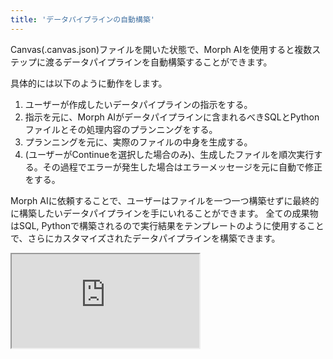```yaml
---
title: 'データパイプラインの自動構築'
---
```

Canvas(.canvas.json)ファイルを開いた状態で、Morph AIを使用すると複数ステップに渡るデータパイプラインを自動構築することができます。

具体的には以下のように動作をします。

1. ユーザーが作成したいデータパイプラインの指示をする。
2. 指示を元に、Morph AIがデータパイプラインに含まれるべきSQLとPythonファイルとその処理内容のプランニングをする。
3. プランニングを元に、実際のファイルの中身を生成する。
4. (ユーザーがContinueを選択した場合のみ)、生成したファイルを順次実行する。その過程でエラーが発生した場合はエラーメッセージを元に自動で修正をする。

Morph AIに依頼することで、ユーザーはファイルを一つ一つ構築せずに最終的に構築したいデータパイプラインを手にいれることができます。
全ての成果物はSQL, Pythonで構築されるので実行結果をテンプレートのように使用することで、さらにカスタマイズされたデータパイプラインを構築できます。

<iframe
    src="https://www.loom.com/embed/bef8dbf2c1124354a0d79b7e65f41c1d?sid=ba7f4229-de9b-4607-a6ee-3ffd99f1f9a1"
    controls
    className="w-full aspect-video"
></iframe>
